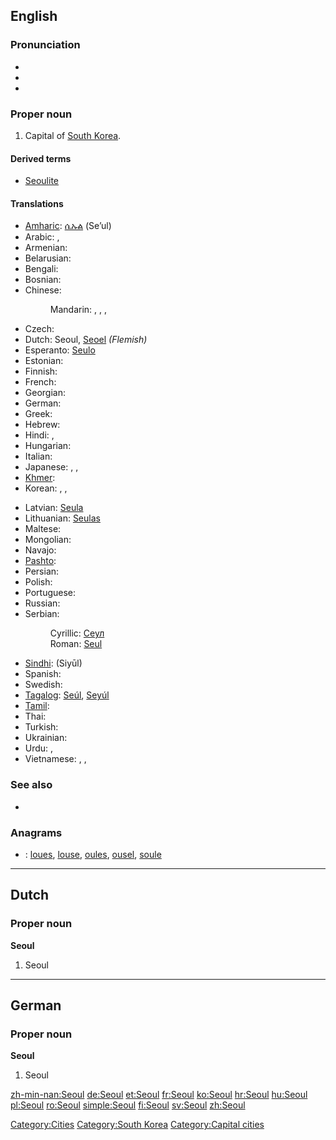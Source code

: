 {{also|Séoul}}
==English==

===Pronunciation===
* {{SAMPA|/s@Ul/}}
* {{rhymes|əʊl}}
* {{homophones|sole|soul}}

===Proper noun===
{{en-proper noun}}

# Capital of [[South Korea]].

====Derived terms====
* [[Seoulite]]

====Translations====
{{trans-top|capital of South Korea}}
* [[Amharic]]: [[ሴኡል]] (Se’ul)
* Arabic: {{t-|ar|سيئول|m|tr=si'uul}},  {{t-|ar|سيول|m|tr=siyuul}}
* Armenian: {{t-|hy|Սեուլ|tr=Seul}}
* Belarusian: {{t-|be|Сеул|m|tr=Seúl|xs=Belarusian}}
* Bengali: {{t|bn|সিওল|tr=Siol|sc=Beng|xs=Bengali}}
* Bosnian: {{t-|bs|Seul|m}}
* Chinese:
*: Mandarin: {{t-|cmn|首爾|sc=Hani}},  {{t-|cmn|首尔|tr=Shǒu’ěr|sc=Hani}},  {{t-|cmn|漢城|sc=Hani}},  {{t-|cmn|汉城|tr=Hànchéng|sc=Hani}}
* Czech: {{t-|cs|Soul|m}}
* Dutch: Seoul, [[Seoel]] ''(Flemish)''
* Esperanto: [[Seulo]]
* Estonian: {{t+|et|Sŏul}}
* Finnish: {{t+|fi|Soul}}
* French: {{t+|fr|Séoul|m}}
* Georgian: {{t|ka|სეული|tr=seuli|sc=Geor|xs=Georgian}}
* German: {{t+|de|Seoul|n}}
* Greek: {{t|el|Σεούλ|tr=Seoúl}}
* Hebrew: {{t|he|סיאול|tr=Si’ūl}}
* Hindi: {{t|hi|सिऊल|tr=Siūl|xs=Hindi}},  {{t|hi|सियूल|tr=Siyūl|xs=Hindi}}
* Hungarian: {{t+|hu|Szöul}}
* Italian: {{t-|it|Seul|f}}
* Japanese: {{t-|ja|ソウル|tr=Souru}},  {{t-|ja|京城|tr=けいじょう, Keijō}},  {{qualifier|obsolete}} {{t-|ja|漢城|tr=かんじょう, Kanjō}}
* [[Khmer]]: {{t|km|សេអ៊ូល|tr=see’uul|sc=Khmr}}
* Korean: {{t+|ko|서울|tr=Seoul|sc=Hang}}, {{t|ko|서울특별시|tr=서울特別市,Seoul-teuk-byeol-si|sc=Kore}}, {{t|ko|서울시|tr=seoul-si,서울市|sc=Kore}}
{{trans-mid}}
* Latvian: [[Seula]]
* Lithuanian: [[Seulas]]
* Maltese: {{t-|mt|Seul|xs=Maltese}}
* Mongolian: {{t-|mn|Сөүл|tr=Söül|sc=Cyrl|xs=Mongolian}}
* Navajo: {{tø|nv|Sééʼool}}
* [[Pashto]]: {{t|ps|سېول|tr=Seūl|sc=ps-Arab|xs=Pashto}}
* Persian: {{t-|fa|سئول|tr=Se’ūl|xs=Persian}}
* Polish: {{t+|pl|Seul|m}}
* Portuguese: {{t-|pt|Seul}}
* Russian: {{t-|ru|Сеул|m|tr=Seúl}}
* Serbian:
*: Cyrillic: [[Сеул#Serbian|Сеул]] {{m}}
*: Roman: [[Seul#Serbian|Seul]] {{m}}
* [[Sindhi]]: {{sd-Arab|[[سيول]]}} (Siyūl)
* Spanish: {{t+|es|Seúl|m}}
* Swedish: {{t+|sv|Söul}}
* [[Tagalog]]: [[Seúl]], [[Seyúl]]
* [[Tamil]]: {{t|ta|சியோல்|tr=Čiyōl|xs=Tamil}}
* Thai: {{t+|th|โซล|tr=Sōn}}
* Turkish: {{t-|tr|Seul}}
* Ukrainian: {{t-|uk|Сеул|m|tr=Seúl|xs=Ukrainian}}
* Urdu: {{t|ur|سیئول|tr=Siyūl|xs=Urdu}},  {{t|ur|سیول|tr=Seūl|xs=Urdu}}
* Vietnamese: {{t|vi|Xơ-un|xs=Vietnamese}},  {{t|vi|Xê-un|xs=Vietnamese}},  {{t-|vi|Seoul|xs=Vietnamese}}
{{trans-bottom}}

===See also===
* {{pedia}}

===Anagrams===
* {{alphagram|elosu}}: [[loues#English|loues]], [[louse#English|louse]], [[oules#English|oules]], [[ousel#English|ousel]], [[soule#English|soule]]

[[Category:Cities]]
[[Category:South Korea]]

----

==Dutch==

===Proper noun===
'''Seoul'''

# Seoul

----

==German==

===Proper noun===
'''Seoul'''

# Seoul

[[Category:Capital cities]]

[[zh-min-nan:Seoul]]
[[de:Seoul]]
[[et:Seoul]]
[[fr:Seoul]]
[[ko:Seoul]]
[[hr:Seoul]]
[[hu:Seoul]]
[[pl:Seoul]]
[[ro:Seoul]]
[[simple:Seoul]]
[[fi:Seoul]]
[[sv:Seoul]]
[[zh:Seoul]]